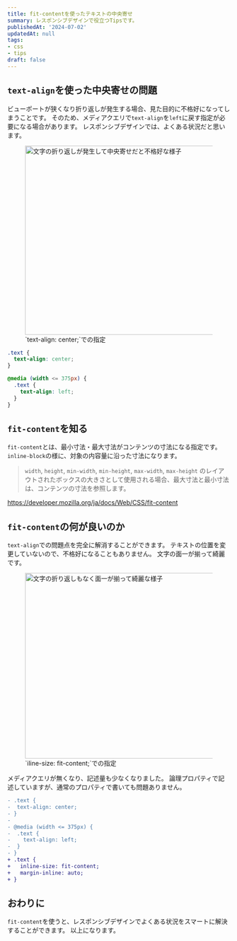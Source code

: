 ```yaml
---
title: fit-contentを使ったテキストの中央寄せ
summary: レスポンシブデザインで役立つTipsです。
publishedAt: '2024-07-02'
updatedAt: null
tags:
- css
- tips
draft: false
---
```


## `text-align`を使った中央寄せの問題
ビューポートが狭くなり折り返しが発生する場合、見た目的に不格好になってしまうことです。
そのため、メディアクエリで`text-align`を`left`に戻す指定が必要になる場合があります。
レスポンシブデザインでは、よくある状況だと思います。

<figure>
  <img src="/images/blog/text-centering-with-fit-content/text-align-center.jpg" alt="文字の折り返しが発生して中央寄せだと不格好な様子" width="720" height="428" />
  <figcaption>`text-align: center;`での指定</figcaption>
</figure>

```css title="🙅‍♂️ Not Recommend"
.text {
  text-align: center;
}

@media (width <= 375px) {
  .text {
    text-align: left;
  }
}
```

## `fit-content`を知る
`fit-content`とは、最小寸法・最大寸法がコンテンツの寸法になる指定です。
`inline-block`の様に、対象の内容量に沿った寸法になります。

> `width`, `height`, `min-width`, `min-height`, `max-width`, `max-height` のレイアウトされたボックスの大きさとして使用される場合、最大寸法と最小寸法は、コンテンツの寸法を参照します。

https://developer.mozilla.org/ja/docs/Web/CSS/fit-content


## `fit-content`の何が良いのか
`text-align`での問題点を完全に解消することができます。
テキストの位置を変更していないので、不格好になることもありません。
文字の面一が揃って綺麗です。

<figure>
  <img src="/images/blog/text-centering-with-fit-content/fit-content.jpg" alt="文字の折り返しもなく面一が揃って綺麗な様子" width="720" height="420" />
  <figcaption>`iline-size: fit-content;`での指定</figcaption>
</figure>

メディアクエリが無くなり、記述量も少なくなりました。
論理プロパティで記述していますが、通常のプロパティで書いても問題ありません。

```diff lang=css title="🙆‍♂️ Recommend"
- .text {
-  text-align: center;
- }
-
- @media (width <= 375px) {
-  .text {
-    text-align: left;
-  }
- }
+ .text {
+   inline-size: fit-content;
+   margin-inline: auto;
+ }
```

## おわりに
`fit-content`を使うと、レスポンシブデザインでよくある状況をスマートに解決することができます。
以上になります。
